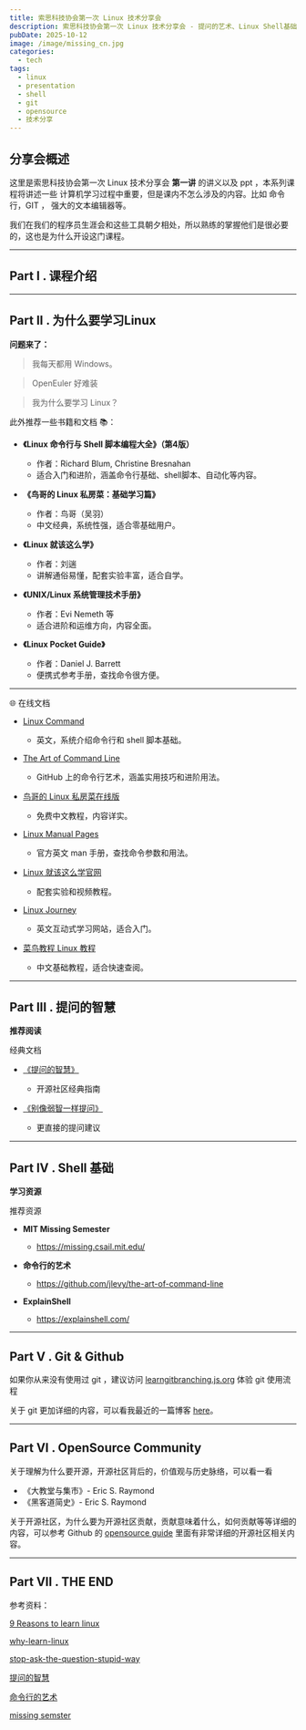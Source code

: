 ```yaml
---
title: 索思科技协会第一次 Linux 技术分享会
description: 索思科技协会第一次 Linux 技术分享会 - 提问的艺术、Linux Shell基础、Git与GitHub、开源贡献入门
pubDate: 2025-10-12
image: /image/missing_cn.jpg
categories:
  - tech
tags:
  - linux
  - presentation
  - shell
  - git
  - opensource
  - 技术分享
---
```



## 分享会概述

这里是索思科技协会第一次 Linux 技术分享会 **第一讲** 的讲义以及 ppt ，本系列课程将讲述一些 计算机学习过程中重要，但是课内不怎么涉及的内容。比如 命令行，GIT ， 强大的文本编辑器等。

我们在我们的程序员生涯会和这些工具朝夕相处，所以熟练的掌握他们是很必要的，这也是为什么开设这门课程。

---
## Part I . 课程介绍
<PresentationViewer 
  src="/presentations/missing-semster/tech-sharing-session.html" 
  title="课程介绍"
  description="Introduce"
  height="500px"
/>


---

## Part II . 为什么要学习Linux

**问题来了：**

> 我每天都用 Windows。

> OpenEuler 好难装

> 我为什么要学习 Linux？


<PresentationViewer 
  src="/presentations/missing-semster/whylearinglinux.html" 
  title="为什么要学习Linux"
  description="why learning linux"
  height="500px"
/>


此外推荐一些书籍和文档
📚：

- **《Linux 命令行与 Shell 脚本编程大全》（第4版）**
  - 作者：Richard Blum, Christine Bresnahan
  - 适合入门和进阶，涵盖命令行基础、shell脚本、自动化等内容。

- **《鸟哥的 Linux 私房菜：基础学习篇》**
  - 作者：鸟哥（吴羽）
  - 中文经典，系统性强，适合零基础用户。

- **《Linux 就该这么学》**
  - 作者：刘遄
  - 讲解通俗易懂，配套实验丰富，适合自学。

- **《UNIX/Linux 系统管理技术手册》**
  - 作者：Evi Nemeth 等
  - 适合进阶和运维方向，内容全面。

- **《Linux Pocket Guide》**
  - 作者：Daniel J. Barrett
  - 便携式参考手册，查找命令很方便。

---

🌐 在线文档

- [Linux Command](https://linuxcommand.org/)
  - 英文，系统介绍命令行和 shell 脚本基础。

- [The Art of Command Line](https://github.com/jlevy/the-art-of-command-line)
  - GitHub 上的命令行艺术，涵盖实用技巧和进阶用法。

- [鸟哥的 Linux 私房菜在线版](https://linux.vbird.org/)
  - 免费中文教程，内容详实。

- [Linux Manual Pages](https://man7.org/linux/man-pages/)
  - 官方英文 man 手册，查找命令参数和用法。

- [Linux 就该这么学官网](https://www.linuxprobe.com/)
  - 配套实验和视频教程。

- [Linux Journey](https://linuxjourney.com/)
  - 英文互动式学习网站，适合入门。

- [菜鸟教程 Linux 教程](https://www.runoob.com/linux/linux-tutorial.html)
  - 中文基础教程，适合快速查阅。


---


## Part III . 提问的智慧


<PresentationViewer 
  src="/presentations/missing-semster/ask-question.html" 
  title="提问的智慧"
  description="how to ask question"
  height="500px"
/>


**推荐阅读**

经典文档

- [《提问的智慧》](https://github.com/ryanhanwu/How-To-Ask-Questions-The-Smart-Way)
  - 开源社区经典指南
  
- [《别像弱智一样提问》](https://github.com/tangx/Stop-Ask-Questions-The-Stupid-Ways)
  - 更直接的提问建议

---

## Part IV . Shell 基础



<PresentationViewer 
  src="/presentations/missing-semster/shell-base.html" 
  title="Shell 基础"
  description="shell base"
  height="500px"
/>


**学习资源**

 推荐资源

- **MIT Missing Semester**
  - https://missing.csail.mit.edu/
  
- **命令行的艺术**
  - https://github.com/jlevy/the-art-of-command-line
  
- **ExplainShell**
  - https://explainshell.com/



---

## Part V . Git & Github


<PresentationViewer 
  src="/presentations/missing-semster/gitandgithub.html" 
  title="Git & Github"
  description="Git & Github"
  height="500px"
/>

如果你从来没有使用过 git ，建议访问 [learngitbranching.js.org](https://learngitbranching.js.org/?locale=zh_CN) 体验 git 使用流程

关于 git 更加详细的内容，可以看我最近的一篇博客 [here](https://blog.yookoishi.com/blog/git)。 




---

## Part VI . OpenSource Community

<PresentationViewer 
  src="/presentations/missing-semster/opensource.html" 
  title="如何贡献开源社区"
  description="opensource"
  height="500px"
/>

关于理解为什么要开源，开源社区背后的，价值观与历史脉络，可以看一看

- 《大教堂与集市》- Eric S. Raymond
- 《黑客道简史》- Eric S. Raymond


关于开源社区，为什么要为开源社区贡献，贡献意味着什么，如何贡献等等详细的内容，可以参考 Github 的 [opensource guide](https://opensource.guide) 里面有非常详细的开源社区相关内容。


---

## Part VII . THE END

<PresentationViewer 
  src="/presentations/missing-semster/the-last.html" 
  title="最后"
  description="the last"
  height="500px"
/>



参考资料： 

[9 Reasons to learn linux](https://itsfoss.com/why-learn-linux/)

[why-learn-linux](https://kodekloud.com/blog/why-learn-linux/)

[stop-ask-the-question-stupid-way](https://github.com/tangx/Stop-Ask-Questions-The-Stupid-Ways)

[提问的智慧](https://github.com/oldratlee/translations/blob/master/how-to-ask-questions-the-smart-way)

[命令行的艺术](https://github.com/jlevy/the-art-of-command-line)

[missing semster](https://missing.csail.mit.edu/)
